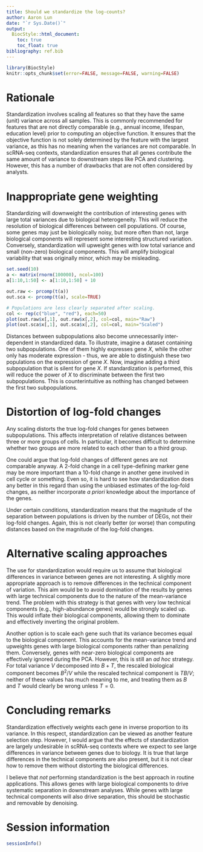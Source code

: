```yaml
---
title: Should we standardize the log-counts?
author: Aaron Lun
date: "`r Sys.Date()`"
output:
  BiocStyle::html_document:
    toc: true
    toc_float: true
bibliography: ref.bib
---   
```


```r
library(BiocStyle)
knitr::opts_chunk$set(error=FALSE, message=FALSE, warning=FALSE)
```

# Rationale

Standardization involves scaling all features so that they have the same (unit) variance across all samples.
This is commonly recommended for features that are not directly comparable (e.g., annual income, lifespan, education level) prior to computing an objective function.
It ensures that the objective function is not solely determined by the feature with the largest variance, as this has no meaning when the variances are not comparable.
In scRNA-seq contexts, standardization ensures that all genes contribute the same amount of variance to downstream steps like PCA and clustering.
However, this has a number of drawbacks that are not often considered by analysts.

# Inappropriate gene weighting

Standardizing will downweight the contribution of interesting genes with large total variances due to biological heterogeneity. 
This will reduce the resolution of biological differences between cell populations.
Of course, some genes may just be biologically noisy, but more often than not, large biological components will represent some interesting structured variation.
Conversely, standardization will upweight genes with low total variance and small (non-zero) biological components.
This will amplify biological variability that was originally minor, which may be misleading.

```r
set.seed(10)
a <- matrix(rnorm(100000), ncol=100)
a[1:10,1:50] <- a[1:10,1:50] + 10

out.raw <- prcomp(t(a))
out.sca <- prcomp(t(a), scale=TRUE)

# Populations are less clearly separated after scaling.
col <- rep(c("blue", "red"), each=50)
plot(out.raw$x[,1], out.raw$x[,2], col=col, main="Raw")
plot(out.sca$x[,1], out.sca$x[,2], col=col, main="Scaled")
```

Distances between subpopulations also become unnecessarily inter-dependent in standardized data.
To illustrate, imagine a dataset containing two subpopulations.
One of them highly expresses gene $X$, while the other only has moderate expression - thus, we are able to distinguish these two populations on the expression of gene $X$.
Now, imagine adding a third subpopulation that is silent for gene $X$.
If standardization is performed, this will reduce the power of $X$ to discriminate between the first two subpopulations.
This is counterintuitive as nothing has changed between the first two subpopulations.

# Distortion of log-fold changes

Any scaling distorts the true log-fold changes for genes between subpopulations.
This affects interpretation of relative distances between three or more groups of cells.
In particular, it becomes difficult to determine whether two groups are more related to each other than to a third group.

One could argue that log-fold changes of different genes are not comparable anyway.
A 2-fold change in a cell type-defining marker gene may be more important than a 10-fold change in another gene involved in cell cycle or something.
Even so, it is hard to see how standardization does any better in this regard than using the unbiased estimates of the log-fold changes, 
as neither incorporate _a priori_ knowledge about the importance of the genes.

Under certain conditions, standardization means that the magnitude of the separation between populations is driven by the number of DEGs, not their log-fold changes.
Again, this is not clearly better (or worse) than computing distances based on the magnitude of the log-fold changes.

# Alternative scaling approaches

The use for standardization would require us to assume that biological differences in variance between genes are not interesting.
A slightly more appropriate approach is to remove differences in the technical component of variation.
This aim would be to avoid domination of the results by genes with large technical components due to the nature of the mean-variance trend.
The problem with this strategy is that genes with very low technical components (e.g., high-abundance genes) would be strongly scaled up.
This would inflate their biological components, allowing them to dominate and effectively inverting the original problem.

Another option is to scale each gene such that its variance becomes equal to the biological component.
This accounts for the mean-variance trend and upweights genes with large biological components rather than penalizing them.
Conversely, genes with near-zero biological components are effectively ignored during the PCA.
However, this is still an _ad hoc_ strategy.
For total variance $V$ decomposed into $B + T$, the rescaled biological component becomes $B^2/V$ while the rescaled technical component is $TB/V$;
neither of these values has much meaning to me, and treating them as $B$ and $T$ would clearly be wrong unless $T = 0$.

# Concluding remarks

Standardization effectively weights each gene in inverse proportion to its variance.
In this respect, standardization can be viewed as another feature selection step.
However, I would argue that the effects of standardization are largely undesirable in scRNA-seq contexts where we expect to see large differences in variance between genes due to biology.
It is true that large differences in the technical components are also present, but it is not clear how to remove them without distorting the biological differences.

I believe that _not_ performing standardization is the best approach in routine applications.
This allows genes with large biological components to drive systematic separation in downstream analyses.
While genes with large technical components will also drive separation, this should be stochastic and removable by denoising.

# Session information

```r
sessionInfo()
```
